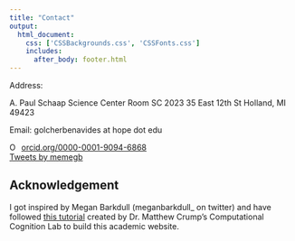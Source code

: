```yaml
--- 
title: "Contact"
output: 
  html_document:
    css: ['CSSBackgrounds.css', 'CSSFonts.css']
    includes:
      after_body: footer.html
---
```


Address:

A. Paul Schaap Science Center 
Room SC 2023
35 East 12th St
Holland, MI 49423

Email:
golcherbenavides at hope dot edu

<script>
   $(document).ready(function() {
     $head = $('#header');
     $head.prepend('<img src=\"swimming.png\" style=\"float: right;width: 300px;padding: 20px\"/>')
   });
</script>

<!-- This adds the link to my ORCID iD -->

<div itemscope itemtype="https://schema.org/Person"><a itemprop="sameAs" content="https://orcid.org/0000-0001-9094-6868" href="https://orcid.org/0000-0001-9094-6868" target="orcid.widget" rel="noopener noreferrer" style="vertical-align:top;"><img src="https://orcid.org/sites/default/files/images/orcid_16x16.png" style="width:1em;margin-right:.5em;" alt="ORCID iD icon">orcid.org/0000-0001-9094-6868</a></div>

<!-- Embedding my twitter timeline in the contact page; go to this site to get your own: https://publish.twitter.com/ -->

<a class="twitter-timeline" href="https://twitter.com/memegb?ref_src=twsrc%5Etfw" data-tweet-limit="3" data-width="500">Tweets by memegb</a> <script async src="https://platform.twitter.com/widgets.js" charset="utf-8" ></script>

<!-- Including CSSmics.css in the yaml at the beginning of this file adds the large formatted social media icons to this page.  -->


## Acknowledgement
I got inspired by Megan Barkdull (meganbarkdull_ on twitter) and have followed [this tutorial ](https://www.youtube.com/watch?v=nc7XhQrasCM) created by Dr. Matthew Crump's Computational Cognition Lab to build this academic website. 
